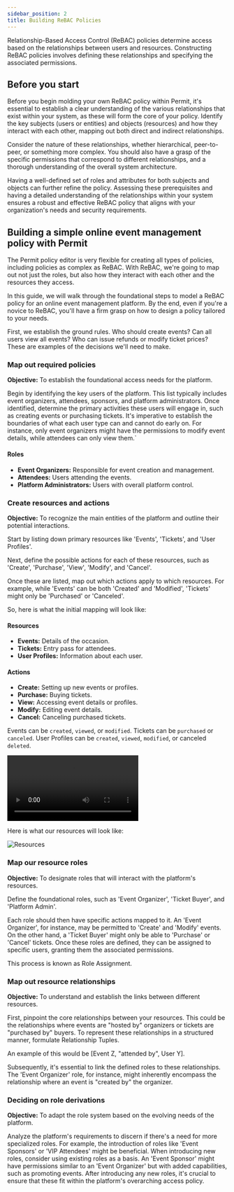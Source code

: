 ```yaml
---
sidebar_position: 2
title: Building ReBAC Policies
---
```



Relationship-Based Access Control (ReBAC) policies determine access based on the relationships between users and resources.
Constructing ReBAC policies involves defining these relationships and specifying the associated permissions.

## Before you start

Before you begin molding your own ReBAC policy within Permit, it's essential to establish a clear understanding of the various
relationships that exist within your system, as these will form the core of your policy. Identify the key subjects
(users or entities) and objects (resources) and how they interact with each other, mapping out both direct and indirect
relationships.

Consider the nature of these relationships, whether hierarchical, peer-to-peer, or something more complex.
You should also have a grasp of the specific permissions that correspond to different relationships, and a thorough
understanding of the overall system architecture.

Having a well-defined set of roles and attributes for both subjects and objects can further refine the policy.
Assessing these prerequisites and having a detailed understanding of the relationships within your system ensures a
robust and effective ReBAC policy that aligns with your organization's needs and security requirements.

## Building a simple online event management policy with Permit

The Permit policy editor is very flexible for creating all types of policies, including policies as complex as ReBAC.
With ReBAC, we're going to map out not just the roles, but also how they interact with each other and the resources
they access.

In this guide, we will walk through the foundational steps to model a ReBAC policy for an online event management platform.
By the end, even if you're a novice to ReBAC, you'll have a firm grasp on how to design a policy tailored to your needs.

First, we establish the ground rules. Who should create events? Can all users view all events?
Who can issue refunds or modify ticket prices? These are examples of the decisions we'll need to make.

### Map out required policies

**Objective:** To establish the foundational access needs for the platform.

Begin by identifying the key users of the platform. This list typically includes event organizers, attendees,
sponsors, and platform administrators. Once identified, determine the primary activities these users will engage in,
such as creating events or purchasing tickets. It's imperative to establish the boundaries of what each user type
can and cannot do early on. For instance, only event organizers might have the permissions to modify event details,
while attendees can only view them.`

#### Roles

- **Event Organizers:** Responsible for event creation and management.
- **Attendees:** Users attending the events.
- **Platform Administrators:** Users with overall platform control.

### Create resources and actions

**Objective:** To recognize the main entities of the platform and outline their potential interactions.

Start by listing down primary resources like 'Events', 'Tickets', and 'User Profiles'.

Next, define the possible actions for each of these resources, such as 'Create', 'Purchase', 'View', 'Modify', and 'Cancel'.

Once these are listed, map out which actions apply to which resources. For example, while 'Events' can be both 'Created' and
'Modified', 'Tickets' might only be 'Purchased' or 'Canceled'.

So, here is what the initial mapping will look like:

#### Resources

- **Events:** Details of the occasion.
- **Tickets:** Entry pass for attendees.
- **User Profiles:** Information about each user.

#### Actions

- **Create:** Setting up new events or profiles.
- **Purchase:** Buying tickets.
- **View:** Accessing event details or profiles.
- **Modify:** Editing event details.
- **Cancel:** Canceling purchased tickets.

Events can be `created`, `viewed`, or `modified`.
Tickets can be `purchased` or `canceled`.
User Profiles can be `created`, `viewed`, `modified`, or canceled `deleted`.

<video controls>
	<source src={createResources} />
</video>

Here is what our resources will look like:

![Resources](/ui-videos/rebac/created-resources.png)

### Map our resource roles

**Objective:** To designate roles that will interact with the platform's resources.

Define the foundational roles, such as 'Event Organizer', 'Ticket Buyer', and 'Platform Admin'.

Each role should then have specific actions mapped to it. An 'Event Organizer', for instance, may be permitted to
'Create' and 'Modify' events. On the other hand, a 'Ticket Buyer' might only be able to 'Purchase' or 'Cancel' tickets.
Once these roles are defined, they can be assigned to specific users, granting them the associated permissions.

This process is known as Role Assignment.

### Map out resource relationships

**Objective:** To understand and establish the links between different resources.

First, pinpoint the core relationships between your resources. This could be the relationships where events are
"hosted by" organizers or tickets are "purchased by" buyers. To represent these relationships in a structured manner,
formulate Relationship Tuples.

An example of this would be [Event Z, "attended by", User Y].

Subsequently, it's essential to link the defined roles to these relationships. The 'Event Organizer' role, for instance,
might inherently encompass the relationship where an event is "created by" the organizer.

### Deciding on role derivations

**Objective:** To adapt the role system based on the evolving needs of the platform.

Analyze the platform's requirements to discern if there's a need for more specialized roles. For example,
the introduction of roles like 'Event Sponsors' or 'VIP Attendees' might be beneficial. When introducing new roles,
consider using existing roles as a basis. An 'Event Sponsor' might have permissions similar to an 'Event Organizer'
but with added capabilities, such as promoting events. After introducing any new roles, it's crucial to ensure that
these fit within the platform's overarching access policy.
